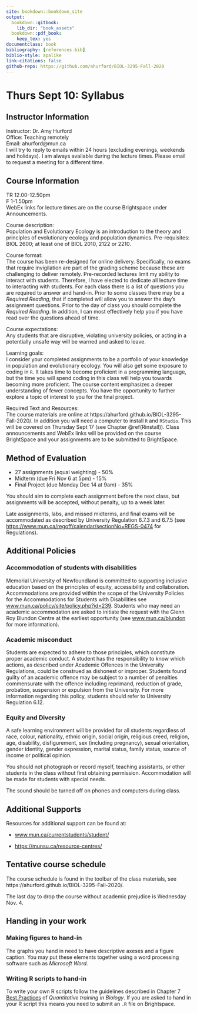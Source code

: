 ```yaml
--- 
site: bookdown::bookdown_site
output:
  bookdown::gitbook:
    lib_dir: "book_assets"
  bookdown::pdf_book:
    keep_tex: yes
documentclass: book
bibliography: [references.bib]
biblio-style: apalike
link-citations: false 
github-repo: https://github.com/ahurford/BIOL-3295-Fall-2020
---
```


# Thurs Sept 10: Syllabus
 
## Instructor Information

Instructor: Dr. Amy Hurford\
Office: Teaching remotely\
Email: ahurford@mun.ca\
I will try to reply to emails within 24 hours (excluding evenings, weekends and holidays). I am always available during the lecture times. Please email to request a meeting for a different time.

## Course Information	
TR 12.00-12.50pm\
F 1-1.50pm\
WebEx links for lecture times are on the course Brightspace under Announcements.

Course description:\
Population and Evolutionary Ecology is an introduction to the theory and principles of evolutionary ecology and population dynamics. Pre-requisites: BIOL 2600; at least one of BIOL 2010, 2122 or 2210.\
	
Course format:\
The course has been re-designed for online delivery. Specifically, no exams that require invigilation are part of the grading scheme because these are challenging to deliver remotely. Pre-recorded lectures limit my ability to interact with students. Therefore, I have elected to dedicate all lecture time to interacting with students. For each class there is a list of questions you are required to answer and hand-in. Prior to some classes there may be a _Required Reading_, that if completed will allow you to answer the day's assignment questions. Prior to the day of class you should complete the _Required Reading_. In addition, I can most effectively help you if you have read over the questions ahead of time.

Course expectations:\
Any students that are disruptive, violating university policies, or acting in a potentially unsafe way will be warned and asked to leave.\
	    
Learning goals:\
I consider your completed assignments to be a portfolio of your knowledge in population and evolutionary ecology. You will also get some exposure to coding in `R`. It takes time to become proficient in a programming language, but the time you will spend coding in this class will help you towards becoming more proficient. The course content emphasizes a deeper understanding of fewer concepts. You have the opportunity to further explore a topic of interest to you for the final project.

Required Text and Resources:\
The course materials are online at https://ahurford.github.io/BIOL-3295-Fall-2020/. In addition you will need a computer to install `R` and `RStudio`. This will be covered on Thursday Sept 17 (see Chapter \@ref(Rinstall)). Class announcements and WebEx links will be provided on the course BrightSpace and your assignments are to be submitted to BrightSpace.

## Method of Evaluation

- 27 assignments (equal weighting) - 50%
- Midterm (due Fri Nov 6 at 5pm) - 15%
- Final Project (due Monday Dec 14 at 9am) - 35%

You should aim to complete each assignment before the next class, but assignments will be accepted, without penalty, up to a week later.

Late assignments, labs, and missed midterms, and final exams will be accommodated as described by University Regulation 6.7.3 and 6.7.5 (see [https://www.mun.ca/regoff/calendar/sectionNo=REGS-0474](https://www.mun.ca/regoff/calendar/sectionNo=REGS-0474) for Regulations).

## Additional Policies
### Accommodation of students with disabilities
Memorial University of Newfoundland is committed to supporting inclusive education based on the principles of equity, accessibility and collaboration. Accommodations are provided within the scope of the University Policies for the Accommodations for Students with Disabilities see [www.mun.ca/policy/site/policy.php?id=239](www.mun.ca/policy/site/policy.php?id=239). Students who may need an academic accommodation are asked to initiate the request with the Glenn Roy Blundon Centre at the earliest opportunity (see [www.mun.ca/blundon](www.mun.ca/blundon) for more information). 

### Academic misconduct
Students are expected to adhere to those principles, which constitute proper academic conduct. A student has the responsibility to know which actions, as described under Academic Offences in the University Regulations, could be construed as dishonest or improper. Students found guilty of an academic offence may be subject to a number of penalties commensurate with the offence including reprimand, reduction of grade, probation, suspension or expulsion from the University. For more information regarding this policy, students should refer to University Regulation 6.12. 

### Equity and Diversity
A safe learning environment will be provided for all students regardless of race, colour, nationality, ethnic origin, social origin, religious creed, religion, age, disability, disfigurement, sex (including pregnancy), sexual orientation, gender identity, gender expression, marital status, family status, source of income or political opinion.

You should not photograph or record myself, teaching assistants, or other students in the class without first obtaining permission. Accommodation will be made for students with special needs.

The sound should be turned off on phones and computers during class.

## Additional Supports
Resources for additional support can be found at:

- [www.mun.ca/currentstudents/student/](www.mun.ca/currentstudents/student/)

- [https://munsu.ca/resource-centres/](https://munsu.ca/resource-centres/)

## Tentative course schedule
The course schedule is found in the toolbar of the class materials, see https://ahurford.github.io/BIOL-3295-Fall-2020/.

The last day to drop the course without academic prejudice is Wednesday Nov. 4.

## Handing in your work

### Making figures to hand-in {#figures}
The graphs you hand in need to have descriptive axeses and a figure caption. You may put these elements together using a word processing software such as _Microsoft Word_.

### Writing R scripts to hand-in {#RScript}
To write your own R scripts follow the guidelines described in Chapter 7 [Best Practices](https://ahurford.github.io/quant-guide-all-courses/style.html) of _Quantitative training in Biology_. If you are asked to hand in your R script this means you need to submit an `.R` file on Brightspace.

